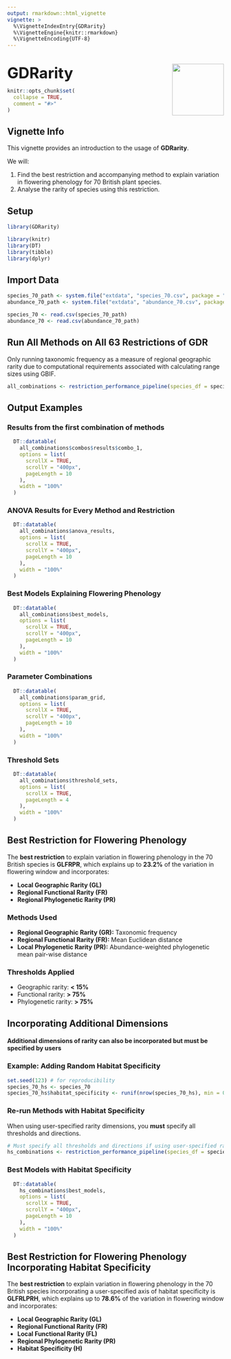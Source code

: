 ```yaml
---
output: rmarkdown::html_vignette
vignette: >
  %\VignetteIndexEntry{GDRarity}
  %\VignetteEngine{knitr::rmarkdown}
  %\VignetteEncoding{UTF-8}
---
```


<style>
.page-header {
  display: none;
}
body {
  padding-top: 0 !important;
  margin-top: 0 !important;
}
img[align="right"] {
  border: none;
  background: transparent
}
</style>

<p style="font-size: 2.5em; font-weight: bold; margin-bottom: 0;">
  GDRarity <img src="logo.png" align="right" width="120" />
</p>

```r
knitr::opts_chunk$set(
  collapse = TRUE,
  comment = "#>"
)
```

## Vignette Info

This vignette provides an introduction to the usage of **GDRarity**.

We will:

1. Find the best restriction and accompanying method to explain variation in flowering phenology for 70 British plant species.
2.  Analyse the rarity of species using this restriction.

## Setup
```r
library(GDRarity)
```

```r
library(knitr)
library(DT)
library(tibble)
library(dplyr)
```

## Import Data
```r
species_70_path <- system.file("extdata", "species_70.csv", package = "GDRarity")
abundance_70_path <- system.file("extdata", "abundance_70.csv", package = "GDRarity")

species_70 <- read.csv(species_70_path)
abundance_70 <- read.csv(abundance_70_path)
```

## Run All Methods on All 63 Restrictions of GDR
Only running taxonomic frequency as a measure of regional geographic rarity due to computational requirements associated with calculating range sizes using GBIF.
```r
all_combinations <- restriction_performance_pipeline(species_df = species_70, abundance_df = abundance_70, trait_cols = c("SLA", "seed_mass", "canopy_height"), geo_methods = "taxonomic", response_vars = "flowering_duration")
```


## Output Examples 
### Results from the first combination of methods
```r
  DT::datatable(
    all_combinations$combos$results$combo_1,
    options = list(
      scrollX = TRUE,
      scrollY = "400px",
      pageLength = 10
    ),
    width = "100%"
  )
```


### ANOVA Results for Every Method and Restriction
```r
  DT::datatable(
    all_combinations$anova_results,
    options = list(
      scrollX = TRUE,
      scrollY = "400px",
      pageLength = 10
    ),
    width = "100%"
  )
```

### Best Models Explaining Flowering Phenology
```r
  DT::datatable(
    all_combinations$best_models,
    options = list(
      scrollX = TRUE,
      scrollY = "400px",
      pageLength = 10
    ),
    width = "100%"
  )
```

### Parameter Combinations 
```r
  DT::datatable(
    all_combinations$param_grid,
    options = list(
      scrollX = TRUE,
      scrollY = "400px",
      pageLength = 10
    ),
    width = "100%"
  )
```

### Threshold Sets
```r
  DT::datatable(
    all_combinations$threshold_sets,
    options = list(
      scrollX = TRUE,
      pageLength = 4
    ),
    width = "100%"
  )
```

## Best Restriction for Flowering Phenology  

The **best restriction** to explain variation in flowering phenology in the 70 British species is **GLFRPR**, which explains up to **23.2%** of the variation in flowering window and incorporates:  

- **Local Geographic Rarity (GL)** 
- **Regional Functional Rarity (FR)**  
- **Regional Phylogenetic Rarity (PR)**  

### Methods Used
- **Regional Geographic Rarity (GR):** Taxonomic frequency  
- **Regional Functional Rarity (FR):** Mean Euclidean distance  
- **Local Phylogenetic Rarity (PR):** Abundance-weighted phylogenetic mean pair-wise distance  

### Thresholds Applied
- Geographic rarity: **< 15%**  
- Functional rarity: **> 75%**  
- Phylogenetic rarity: **> 75%**  

## Incorporating Additional Dimensions 
#### Additional dimensions of rarity can also be incorporated but must be specified by users

### Example: Adding Random Habitat Specificity
```r
set.seed(123) # for reproducibility
species_70_hs <- species_70
species_70_hs$habitat_specificity <- runif(nrow(species_70_hs), min = 0, max = 1)
```

### Re-run Methods with Habitat Specificity
When using user-specified rarity dimensions, you **must** specify all thresholds and directions.
```r
# Must specify all thresholds and directions if using user-specified rarity dimension(s)
hs_combinations <- restriction_performance_pipeline(species_df = species_70_hs, abundance_df = abundance_70, additional_dimensions = "habitat_specificity", trait_cols = c("SLA", "seed_mass", "canopy_height"), geo_methods = "taxonomic", response_vars = "flowering_duration", threshold_sets = list(list(GR = 0.15, GL = 0.15, FR = 0.75, FL = 0.75, PR = 0.75, PL = 0.75, H = 0.85)), direction_sets = list(list(GR = "low", GL = "low", FR = "high", FL = "high", PR = "high", PL = "high", H = "high")))
```


### Best Models with Habitat Specificity
```r
  DT::datatable(
    hs_combinations$best_models,
    options = list(
      scrollX = TRUE,
      scrollY = "400px",
      pageLength = 10
    ),
    width = "100%"
  )
```


## Best Restriction for Flowering Phenology Incorporating Habitat Specificity 

The **best restriction** to explain variation in flowering phenology in the 70 British species incorporating a user-specified axis of habitat specificity is **GLFRLPRH**, which explains up to **78.6%** of the variation in flowering window and incorporates:  

- **Local Geographic Rarity (GL)** 
- **Regional Functional Rarity (FR)**  
- **Local Functional Rarity (FL)**
- **Regional Phylogenetic Rarity (PR)**  
- **Habitat Specificity (H)**  